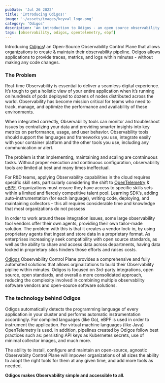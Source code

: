 ```yaml
---
pubDate: 'Jul 26 2022'
title: 'Introducing Odigos!'
image: '~/assets/images/keyval_logo.png'
category: 'Odigos'
description: 'An introduction to Odigos - an open source observability control plane'
tags: [observability, odigos, opentelemetry, ebpf]
---
```


Introducing [Odigos](https://github.com/keyval-dev/odigos)! an Open-Source Observability Control Plane that allows organizations to create & maintain their observability pipeline.
Odigos allows applications to provide traces, metrics, and logs within minutes - without making any code changes.

### The Problem

Real-time Observability is essential to deliver a seamless digital experience. It’s tough to get a holistic view of your entire application when it’s running on hundreds of pods deployed to dozens of nodes distributed across the world. Observability has become mission critical for teams who need to track, manage, and optimize the performance and availability of these environments.

When integrated correctly, Observability tools can monitor and troubleshoot issues by centralizing your data and providing smarter insights into key metrics on performance, usage, and user behavior. Observability tools should support the languages and frameworks you use, integrate easily with your container platform and the other tools you use, including any communication or alert.

The problem is that implementing, maintaining and scaling are contninuous tasks. Without proper execution and continuous configuration, observability tools are limited at best and many times ineffectual.

For R&D teams, applying Observability capabilities in the cloud requires specific skill sets, particularly considering the shift to [OpenTelemetry](https://opentelemetry.io/) & [eBPF](https://ebpf.io/). Organizations must ensure they have access to specific skills sets within a limited and fiercely competitive talent pool. Learning SDK’s, adding auto-instrumentation (for each language), writing code, deploying, and maintaining collectors – this all requires considerable time and knowledge that most organizations do not possess

In order to work around these integration issues, some large observability tool vendors offer their own agents, providing their own tailor-made solution. The problem with this is that it creates a vendor lock-in, by using proprietary agents that ingest and store data in a proprietary format. As enterprises increasingly seek compatibility with open source standards, as well as the ability to share and access data across departments, having data locked in proprietary silos hinders those efforts and raises costs.

[Odigos](https://github.com/keyval-dev/odigos) Observability Control Plane provides a comprehensive and fully automated solutions that allows orginaizations to build their Observability pipline within minutes. Odigos is focused on 3rd-party integrations, open source, open standards, and overall a more consolidated approach, reducing the complexity involved in combining multiple observability software vendors and open-source software solutions.

### The technology behind Odigos

Odigos automatically detects the programming language of every application in your cluster and performs automatic instrumentation accordingly. For compiled languages (like Go), eBPF is used in order to instrument the application. For virtual machine languages (like Java) OpenTelemetry is used. In addition, pipelines created by Odigos follow best practices such as: persisting API keys as Kubernetes secrets, use of minimal collector images, and much more.

The ability to install, configure and maintain an open-source, agnostic Observabiity Control Plane will impower organizations of all sizes the ability to adopt the right tools for them at any given time, and add more tools as needed.

**Odigos makes Observability simple and accessible to all.**
